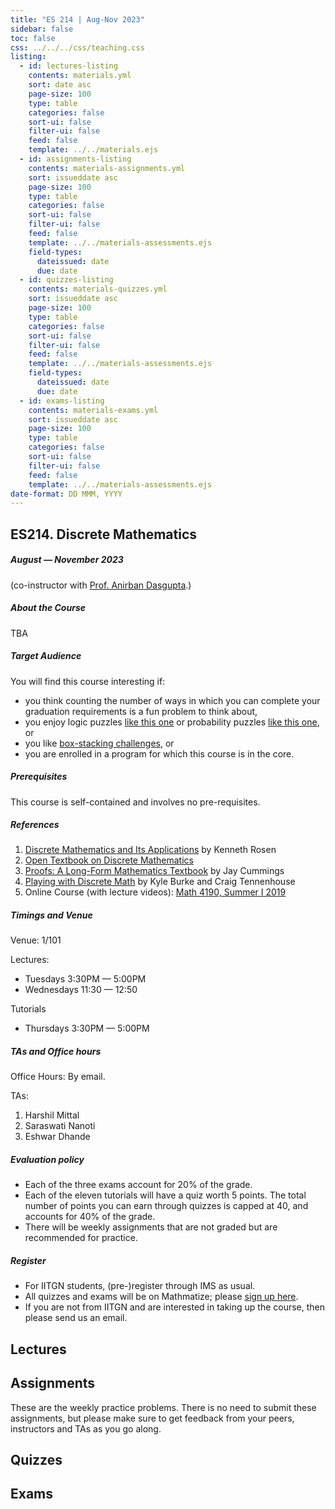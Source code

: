 ```yaml
---
title: "ES 214 | Aug-Nov 2023"
sidebar: false
toc: false
css: ../../../css/teaching.css
listing:
  - id: lectures-listing
    contents: materials.yml
    sort: date asc
    page-size: 100
    type: table
    categories: false
    sort-ui: false
    filter-ui: false
    feed: false
    template: ../../materials.ejs
  - id: assignments-listing
    contents: materials-assignments.yml
    sort: issueddate asc
    page-size: 100
    type: table
    categories: false
    sort-ui: false
    filter-ui: false
    feed: false
    template: ../../materials-assessments.ejs
    field-types: 
      dateissued: date
      due: date
  - id: quizzes-listing
    contents: materials-quizzes.yml
    sort: issueddate asc
    page-size: 100
    type: table
    categories: false
    sort-ui: false
    filter-ui: false
    feed: false
    template: ../../materials-assessments.ejs
    field-types: 
      dateissued: date
      due: date
  - id: exams-listing
    contents: materials-exams.yml
    sort: issueddate asc
    page-size: 100
    type: table
    categories: false
    sort-ui: false
    filter-ui: false
    feed: false
    template: ../../materials-assessments.ejs
date-format: DD MMM, YYYY
---
```



:::{.column-body-outset}

## ES214. Discrete Mathematics

##### August --- November 2023

(co-instructor with [Prof. Anirban Dasgupta](https://sites.google.com/site/anirbandasgupta).)

:::{.callout-note collapse="true" icon="false"}

##### About the Course

TBA

:::
:::{.callout-note collapse="true" icon="false"}

##### Target Audience
You will find this course interesting if:

- you think counting the number of ways in which you can complete your graduation requirements is a fun problem to think about,
- you enjoy logic puzzles [like this one](https://www.youtube.com/watch?v=LKvjIsyYng8) or probability puzzles [like this one](https://www.youtube.com/watch?v=6_yU9eJ0NxA), or
- you like [box-stacking challenges](https://en.wikipedia.org/wiki/Instant_Insanity), or
- you are enrolled in a program for which this course is in the core.

:::

:::{.callout-tip collapse="true" icon="false"}

##### Prerequisites
This course is self-contained and involves no pre-requisites.
:::

:::{.callout-tip collapse="true" icon="false"}

##### References

1. [Discrete Mathematics and Its Applications](https://www.mheducation.com/highered/product/discrete-mathematics-applications-rosen/M9781259676512.html) by Kenneth Rosen
2. [Open Textbook on Discrete Mathematics](https://open.umn.edu/opentextbooks/textbooks/discrete-mathematics-an-open-introduction)
3. [Proofs: A Long-Form Mathematics Textbook](https://longformmath.com/proofs-home) by Jay Cummings
4. [Playing with Discrete Math](http://kyleburke.info/CGTBook.php) by Kyle Burke and Craig Tennenhouse
5. Online Course (with lecture videos): [Math 4190, Summer I 2019](http://www.math.clemson.edu/~macaule/classes/m19_math4190/)

:::
:::{.callout-caution collapse="true" icon="false"}

##### Timings and Venue

Venue: 1/101

Lectures:

- Tuesdays 3:30PM --- 5:00PM
- Wednesdays 11:30 --- 12:50

Tutorials 

- Thursdays 3:30PM --- 5:00PM 

:::
:::{.callout-caution collapse="true" icon="false"}

##### TAs and Office hours
Office Hours: By email.

TAs:

1. Harshil Mittal
2. Saraswati Nanoti
3. Eshwar Dhande 

:::

:::{.callout-important collapse="true" icon="false"}

##### Evaluation policy
- Each of the three exams account for 20% of the grade.
- Each of the eleven tutorials will have a quiz worth 5 points. The total number of points you can earn through quizzes is capped at 40, and accounts for 40% of the grade.
- There will be weekly assignments that are not graded but are recommended for practice. 
:::

:::{.callout-important collapse="true" icon="false"}

##### Register

- For IITGN students, (pre-)register through IMS as usual. 
- All quizzes and exams will be on Mathmatize; please [sign up here](https://mathmatize.com/c/809).
- If you are not from IITGN and are interested in taking up the course, then please send us an email.

:::

::: {.panel-tabset}
## Lectures

::: {#lectures-listing}
:::


## Assignments

<p>These are the weekly practice problems. There is no need to submit these assignments, but please make sure to get feedback from your peers, instructors and TAs as you go along.</p>

::: {#assignments-listing}
:::

## Quizzes

::: {#quizzes-listing}
:::

## Exams

::: {#exams-listing}
:::

:::

:::